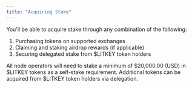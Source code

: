 ```yaml
---
title: "Acquiring Stake"
---
```


You'll be able to acquire stake through any combination of the following: 

1. Purchasing tokens on supported exchanges
2. Claiming and staking airdrop rewards (if applicable)
3. Securing delegated stake from $LITKEY token holders

All node operators will need to stake a minimum of $20,000.00 (USD) in $LITKEY tokens as a self-stake requirement. Additional tokens can be acquired from $LITKEY token holders via delegation. 